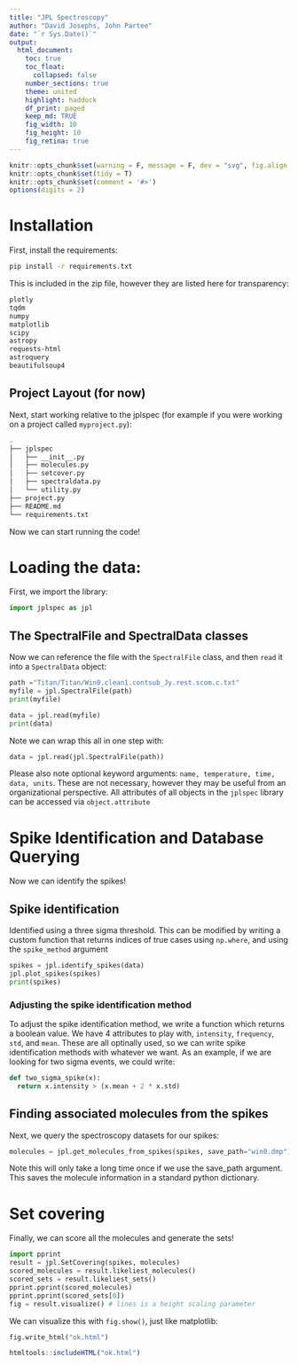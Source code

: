 ```yaml
---
title: "JPL Spectroscopy"
author: "David Josephs, John Partee"
date: "`r Sys.Date()`"
output: 
  html_document:
    toc: true
    toc_float:
      collapsed: false
    number_sections: true
    theme: united
    highlight: haddock
    df_print: paged
    keep_md: TRUE
    fig_width: 10
    fig_height: 10
    fig_retina: true
---
```


```r
knitr::opts_chunk$set(warning = F, message = F, dev = "svg", fig.align = "center")
knitr::opts_chunk$set(tidy = T)
knitr::opts_chunk$set(comment = '#>')
options(digits = 2)
```


# Installation

First, install the requirements:

```bash
pip install -r requirements.txt
```

This is included in the zip file, however they are listed here for transparency:

```bash
plotly
tqdm
numpy
matplotlib
scipy
astropy
requests-html
astroquery
beautifulsoup4
```

## Project Layout (for now)

Next, start working relative to the jplspec (for example if you were working on a project called `myproject.py`):

```bash
.
├── jplspec
│   ├── __init__.py
│   ├── molecules.py
│   ├── setcover.py
│   ├── spectraldata.py
│   └── utility.py
├── project.py
├── README.md
└── requirements.txt
```

Now we can start running the code!

# Loading the data:

First, we import the library:

```python
import jplspec as jpl


```

## The SpectralFile and SpectralData classes

Now we can reference the file with the `SpectralFile` class, and then `read` it into a `SpectralData` object:

```python
path ="Titan/Titan/Win0.clean1.contsub_Jy.rest.scom.c.txt"
myfile = jpl.SpectralFile(path)
print(myfile)

data = jpl.read(myfile)
print(data)
```

Note we can wrap this all in one step with:

```python
data = jpl.read(jpl.SpectralFile(path))
```

Please also note optional keyword arguments: `name, temperature, time, data, units`. These are not necessary, however they may be useful from an organizational perspective. All attributes of all objects in the `jplspec` library can be accessed via `object.attribute`

# Spike Identification and Database Querying

Now we can identify the spikes!

## Spike identification

Identified using a three sigma threshold. This can be modified by writing a custom function that returns indices of true cases using `np.where`, and using the `spike_method` argument

```python
spikes = jpl.identify_spikes(data)
jpl.plot_spikes(spikes)
print(spikes)
```

### Adjusting the spike identification method

To adjust the spike identification method, we write a function which returns a boolean value. We have 4 attributes to play with, `intensity`, `frequency`, `std`, and `mean`. These are all optinally used, so we can write spike identification methods with whatever we want. As an example, if we are looking for two sigma events, we could write:
```python
def two_sigma_spike(x):
  return x.intensity > (x.mean + 2 * x.std)
```

## Finding associated molecules from the spikes

Next, we query the spectroscopy datasets for our spikes:

```python
molecules = jpl.get_molecules_from_spikes(spikes, save_path="win0.dmp")
```

Note this will only take a long time once if we use the save_path argument. This saves the molecule information in a standard python dictionary.

# Set covering

Finally, we can score all the molecules and generate the sets!

```python
import pprint
result = jpl.SetCovering(spikes, molecules)
scored_molecules = result.likeliest_molecules()
scored_sets = result.likeliest_sets()
pprint.pprint(scored_molecules)
pprint.pprint(scored_sets[0])
fig = result.visualize() # lines is a height scaling parameter
```

We can visualize this with `fig.show()`, just like matplotlib:
```python
fig.write_html("ok.html")
```

```r
htmltools::includeHTML("ok.html")
```

